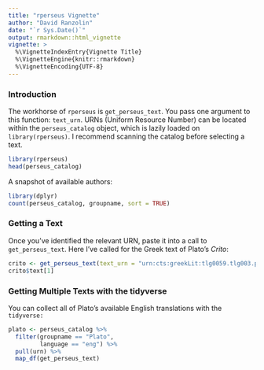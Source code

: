 ```yaml
---
title: "rperseus Vignette"
author: "David Ranzolin"
date: "`r Sys.Date()`"
output: rmarkdown::html_vignette
vignette: >
  %\VignetteIndexEntry{Vignette Title}
  %\VignetteEngine{knitr::rmarkdown}
  %\VignetteEncoding{UTF-8}
---
```


### Introduction

The workhorse of `rperseus` is `get_perseus_text`. You pass one argument to this function: `text_urn`. URNs (Uniform Resource Number) can be located within the `perseus_catalog` object, which is lazily loaded on `library(rperseus)`. I recommend scanning the catalog before selecting a text.

```r
library(rperseus)
head(perseus_catalog)
```

A snapshot of available authors:

```r
library(dplyr)
count(perseus_catalog, groupname, sort = TRUE)
```

### Getting a Text

Once you've identified the relevant URN, paste it into a call to `get_perseus_text`. Here I've called for the Greek text of Plato's *Crito*:

```r
crito <- get_perseus_text(text_urn = "urn:cts:greekLit:tlg0059.tlg003.perseus-grc2")
crito$text[1]
```

### Getting Multiple Texts with the tidyverse

You can collect all of Plato's available English translations with the `tidyverse:`

```r
plato <- perseus_catalog %>% 
  filter(groupname == "Plato",
         language == "eng") %>% 
  pull(urn) %>% 
  map_df(get_perseus_text)
```




